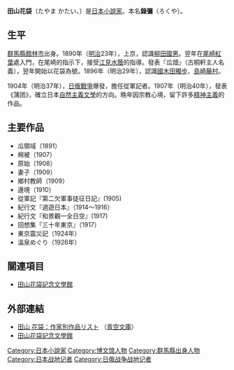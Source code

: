 {{japanese|image=Tayama Katai.jpg|japanese=田山花袋|kana=たやま かたい|romaji=Tayama Katai}}
{{Portal|日本|文学}}
'''田山花袋'''（たやま かたい、{{bd|1872年|1月22日|1930年|5月13日|catIdx=Kitaoji Rosanjin}}）是[[日本|日本]][[小說家|小說家]]。本名'''錄彌'''（ろくや）。

== 生平 ==
[[群馬縣|群馬縣]][[館林市|館林市]]出身。1890年（[[明治|明治]]23年），上京，認識[[柳田國男|柳田國男]]。翌年在[[尾崎紅葉|尾崎紅葉]]處入門，在尾崎的指示下，接受[[江見水蔭|江見水蔭]]的指導。發表『瓜畑』（古桐軒主人名義），翌年開始以花袋為號。1896年（明治29年），認識[[國木田獨步|國木田獨步]]、[[島崎藤村|島崎藤村]]。

1904年（明治37年），[[日俄戰爭|日俄戰爭]]爆發，擔任從軍記者。1907年（明治40年），發表《蒲团》，確立日本[[自然主義文學|自然主義文學]]的方向。晩年因宗教心境，留下許多[[精神主義|精神主義]]的作品。

== 主要作品 ==
* 瓜領域（1891）
* 棉被（1907）
* 原始（1908）
* 妻子（1909）
* 鄉村教師（1909）
* 邊境（1910）
* 從軍記『第二欠軍事徒征日記』(1905)
* 紀行文『週遊日本』（1914～1916）
* 紀行文『和景觀一全日空』(1917)
* 回想集『三十年東京』（1917）
* 東京震災記（1924年）
* 溫泉めぐり（1926年）

== 關連項目 ==
* [[田山花袋記念文學館|田山花袋記念文學館]]

== 外部連結 ==
{{Commonscat|Tayama Katai}}
* [http://www.aozora.gr.jp/index_pages/person214.html 田山 花袋：作家別作品リスト] {{Wayback|url=http://www.aozora.gr.jp/index_pages/person214.html |date=20150115105219 }}（[[青空文庫|青空文庫]]）
* [https://web.archive.org/web/20160305222846/http://www.city.tatebayashi.gunma.jp/bunka/06_kine/06_kine.htm 田山花袋記念文學館]

{{Authority control}}
{{DEFAULTSORT:Tayama Katai}}
[[Category:日本小說家|Category:日本小說家]]
[[Category:博文馆人物|Category:博文馆人物]]
[[Category:群馬縣出身人物|Category:群馬縣出身人物]]
[[Category:日本战地记者|Category:日本战地记者]]
[[Category:日俄战争战地记者|Category:日俄战争战地记者]]